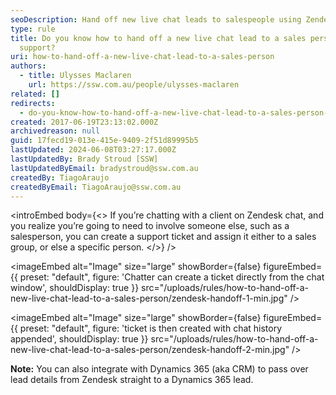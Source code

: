 ```yaml
---
seoDescription: Hand off new live chat leads to salespeople using Zendesk's support ticket feature, ensuring seamless customer service.
type: rule
title: Do you know how to hand off a new live chat lead to a sales person using
  support?
uri: how-to-hand-off-a-new-live-chat-lead-to-a-sales-person
authors:
  - title: Ulysses Maclaren
    url: https://ssw.com.au/people/ulysses-maclaren
related: []
redirects:
  - do-you-know-how-to-hand-off-a-new-live-chat-lead-to-a-sales-person-using-support
created: 2017-06-19T23:13:02.000Z
archivedreason: null
guid: 17fecd19-013e-415e-9409-2f51d89995b5
lastUpdated: 2024-06-08T03:27:17.000Z
lastUpdatedBy: Brady Stroud [SSW]
lastUpdatedByEmail: bradystroud@ssw.com.au
createdBy: TiagoAraujo
createdByEmail: TiagoAraujo@ssw.com.au
---
```


<introEmbed
  body={<>
If you’re chatting with a client on Zendesk chat, and you realize you’re going to need to involve someone else, such as a salesperson, you can create a support ticket and assign it either to a sales group, or else a specific person.
  </>}
/>

<imageEmbed
  alt="Image"
  size="large"
  showBorder={false}
  figureEmbed={{
    preset: "default",
    figure: 'Chatter can create a ticket directly from the chat window',
    shouldDisplay: true
  }}
  src="/uploads/rules/how-to-hand-off-a-new-live-chat-lead-to-a-sales-person/zendesk-handoff-1-min.jpg"
/>


<imageEmbed
  alt="Image"
  size="large"
  showBorder={false}
  figureEmbed={{
    preset: "default",
    figure: 'ticket is then created with chat history appended',
    shouldDisplay: true
  }}
  src="/uploads/rules/how-to-hand-off-a-new-live-chat-lead-to-a-sales-person/zendesk-handoff-2-min.jpg"
/>

**Note:** You can also integrate with Dynamics 365 (aka CRM) to pass over lead details from Zendesk straight to a Dynamics 365 lead.
